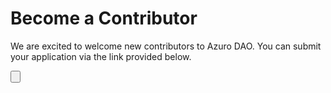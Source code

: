 
# Become a Contributor

We are excited to welcome new contributors to Azuro DAO. You can submit your application via the link provided below.

<Button
  className="mt-6"
  title="Say Hello"
  toTab="https://azuro.typeform.com/contribute"
/>

